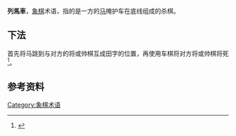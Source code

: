 {{Onesource|time=2021-02-19T17:03:59+00:00}}
'''列馬車'''，[[象棋|象棋]]术语，指的是一方的[[马_(中国象棋)|马]]掩护车在底线组成的杀棋。

==下法==
首先将马跳到与对方的将或帅棋互成田字的位置，再使用车棋将对方将或帅棋将死<ref name="刘国斌1990">{{cite book|author=刘国斌|title=象棋入门|url=https://books.google.com/books?id=47MnAQAAIAAJ|year=1990|publisher=蜀蓉棋艺出版社|isbn=978-7-80548-272-9|page=37}}</ref>。
{{Xiangqi diagram
| tleft
| 列馬車
|  |  |  |  |gd|rl|  |  |  
|  |  |  |  |  |  |  |  |
|  |  |  |  |  |  |hl|  |  
|  |  |  |  |  |  |  |  |  
|  |  |  |  |  |  |  |  |  
|  |  |  |  |  |  |  |  |  
|  |  |  |  |  |  |  |  |  
|  |  |  |  |  |  |  |  |  
|  |  |  |  |al|  |  |  |  
|  |  |el|  |gl|al|el|  |
|size=39

| 
}}
{{clear}}

==参考资料==
{{reflist}}
{{ChineseChess}}
[[Category:象棋术语|Category:象棋术语]]